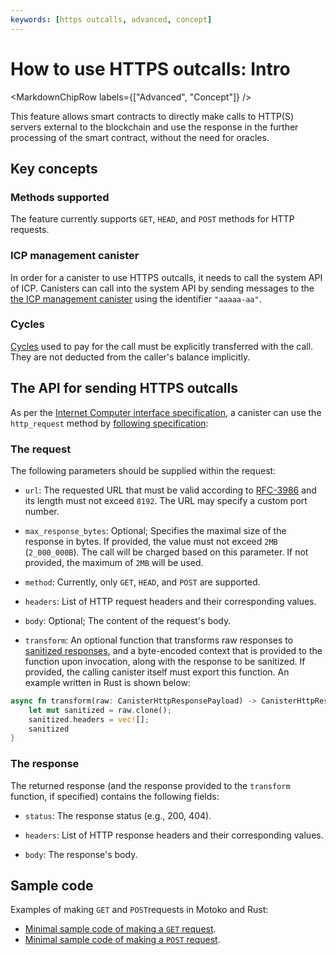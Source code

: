 ```yaml
---
keywords: [https outcalls, advanced, concept]
---
```



# How to use HTTPS outcalls: Intro

<MarkdownChipRow labels={["Advanced", "Concept"]} />

This feature allows smart contracts to directly make calls to HTTP(S) servers external to the blockchain and use the response in the further processing of the smart contract, without the need for oracles.

## Key concepts

### Methods supported

The feature currently supports `GET`, `HEAD`, and `POST` methods for HTTP requests.

### ICP management canister

In order for a canister to use HTTPS outcalls, it needs to call the system API of ICP. Canisters can call into the system API by sending messages to the [the ICP management canister](/docs/current/references/ic-interface-spec#ic-management-canister) using the identifier `"aaaaa-aa"`.

### Cycles

[Cycles](/docs/current/developer-docs/gas-cost) used to pay for the call must be explicitly transferred with the call. They are not deducted from the caller's balance implicitly.

## The API for sending HTTPS outcalls

As per the [Internet Computer interface specification](/docs/current/references/ic-interface-spec), a canister can use the `http_request` method by [following specification](/docs/current/references/ic-interface-spec#ic-http_request):

### The request
The following parameters should be supplied within the request:

-   `url`: The requested URL that must be valid according to [RFC-3986](https://www.ietf.org/rfc/rfc3986.txt) and its length must not exceed `8192`. The URL may specify a custom port number.

-   `max_response_bytes`: Optional; Specifies the maximal size of the response in bytes. If provided, the value must not exceed `2MB` (`2_000_000B`). The call will be charged based on this parameter. If not provided, the maximum of `2MB` will be used.

-   `method`: Currently, only `GET`, `HEAD`, and `POST` are supported.

-   `headers`: List of HTTP request headers and their corresponding values.

-   `body`: Optional; The content of the request's body.

-   `transform`: An optional function that transforms raw responses to [sanitized responses](https://en.wikipedia.org/wiki/HTML_sanitization), and a byte-encoded context that is provided to the function upon invocation, along with the response to be sanitized. If provided, the calling canister itself must export this function. An example written in Rust is shown below:

```rust
async fn transform(raw: CanisterHttpResponsePayload) -> CanisterHttpResponsePayload {
    let mut sanitized = raw.clone();
    sanitized.headers = vec![];
    sanitized
}
```

### The response

The returned response (and the response provided to the `transform` function, if specified) contains the following fields:

-   `status`: The response status (e.g., 200, 404).

-   `headers`: List of HTTP response headers and their corresponding values.

-   `body`: The response's body.

## Sample code

Examples of making `GET` and `POST`requests in Motoko and Rust:

* [Minimal sample code of making a `GET` request](./https-outcalls-get.mdx).
* [Minimal sample code of making a `POST` request](./https-outcalls-post.mdx).
